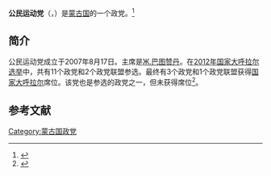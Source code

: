 '''公民运动党'''（{{lang-mn|Иргэний Хөдөлгөөний Нам}}，{{lang-en|Civil Movement Party}}）是[[蒙古国|蒙古国]]的一个政党。<ref name=crw>{{Cite web |url=http://www.crwflags.com/fotw/flags/mn-polit.html |title=Mongolian political parties, crwflags, Retrieved on 2014-05-15 |access-date=2014-05-15 |archive-url=https://web.archive.org/web/20140517132718/http://www.crwflags.com/fotw/flags/mn-polit.html |archive-date=2014-05-17 |dead-url=yes }}</ref>

==简介==
公民运动党成立于2007年8月17日。主席是[[扎拉巴苏荣·巴图赞丹|Ж.巴图赞丹]]。在[[2012年蒙古国会选举|2012年国家大呼拉尔选举]]中，共有11个政党和2个政党联盟参选。最终有3个政党和1个政党联盟获得[[国家大呼拉尔|国家大呼拉尔]]席位。该党也是参选的政党之一，但未获得席位<ref>{{Cite web |url=http://gb.cri.cn/27824/2012/05/18/2225s3689705.htm |title=蒙古前总统获保释 各政党领取参选证书，国际在线，2012-05-18 |accessdate=2014-05-15 |archive-date=2014-05-17 |archive-url=https://web.archive.org/web/20140517134034/http://gb.cri.cn/27824/2012/05/18/2225s3689705.htm |dead-url=no }}</ref>。

==参考文献==
{{reflist}}

{{蒙古国政党}}
[[Category:蒙古国政党|Category:蒙古国政党]]